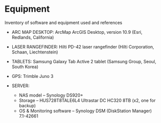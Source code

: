 # Equipment {#equipment}

Inventory of software and equipment used and references



- ARC MAP DESKTOP: ArcMap ArcGIS Desktop, version 10.9 (Esri, Redlands, California)

- LASER RANGEFINDER: Hilti PD-42 laser rangefinder (Hilti Corporation, Schaan, Liechtenstein)

- TABLETS: Samsung Galaxy Tab Active 2 tablet (Samsung Group, Seoul, South Korea)

- GPS: Trimble Juno 3

- SERVER: 
  - NAS model -- Synology DS920+
  - Storage -- HUS728T8TALE6L4 Ultrastar DC HC320 8TB (x2, one for backup)
  - OS & Monitoring software -- Synology DSM (DiskStation Manager) 7.1-42661
  
  